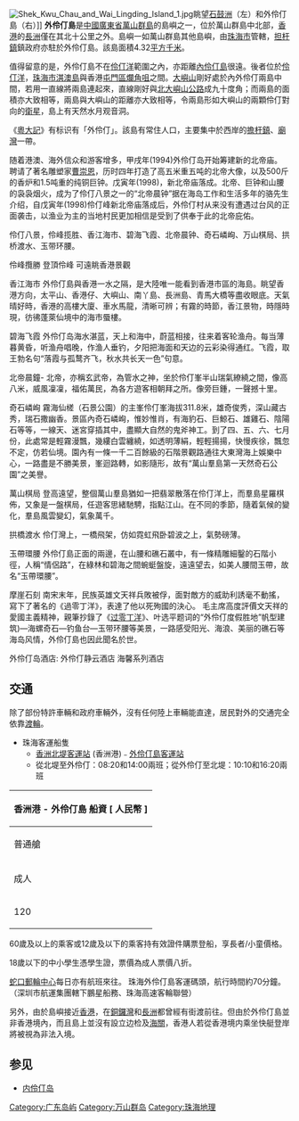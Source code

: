 {{Infobox Islands
|name = 外伶仃島
|image name = Wai Lingding Island 1.jpg
|image caption = 從[[長沙_(香港)|長沙]]眺望外伶仃島
|location = [[中國|中國]][[廣東省|廣東省]][[珠海市|珠海市]]東部
|area = {{Convert|4.32|sqkm|sqmi|0|link=on}}
|country = CHN
|country admin divisions title = 分區
|country admin divisions = [[珠海市|珠海市]]
}}
{{coord|22.099607|N|114.029922|E|type:isle|display=title}}

[[File:Shek_Kwu_Chau_and_Wai_Lingding_Island_1.jpg|thumb]]眺望[[石鼓洲|石鼓洲]]（左）和外伶仃島（右）]]
'''外伶仃島'''是[[中國|中國]][[廣東省|廣東省]][[萬山群島|萬山群島]]的島嶼之一，位於萬山群島中北部，[[香港|香港]]的[[長洲_(香港)|長洲]]僅在其北十公里之外。島嶼一如萬山群島其他島嶼，由[[珠海市|珠海市]]管轄，[[担杆鎮|担杆鎮]]鎮政府亦駐於外伶仃島。該島面積4.32[[平方千米|平方千米]]。

值得留意的是，外伶仃島不在[[伶仃洋|伶仃洋]]範圍之內，亦距離[[內伶仃島|內伶仃島]]很遠。後者位於[[伶仃洋|伶仃洋]]，[[珠海市|珠海市]][[淇澳島|淇澳島]]與香港[[屯門區|屯門區]][[爛角咀|爛角咀]]之間。[[大嶼山|大嶼山]]剛好處於內外伶仃兩島中間，若用一直線將兩島連起來，直線剛好與[[北大嶼山公路|北大嶼山公路]]成九十度角；而兩島的面積亦大致相等，兩島與大嶼山的距離亦大致相等，令兩島形如大嶼山的兩顆伶仃對向的[[衛星|衛星]]，島上有天然水月观音洞。

《[[粵大記|粵大記]]》有标识有「外伶仃」。該島有常住人口，主要集中於西岸的[[擔杆鎮|擔杆鎮]]、[[庙湾岛|廟灣]]一帶。

随着港澳、海外信众和游客增多，甲戌年(1994)外伶仃岛开始筹建新的北帝庙。聘请了著名雕塑家[[曹崇恩|曹崇恩]]，历时四年打造了高五米重五吨的北帝大像，以及500斤的香炉和1.5吨重的纯铜巨钟。戊寅年(1998)，新北帝庙落成。北帝、巨钟和山腰的袅袅烟火，成为了伶仃八景之一的“北帝晨钟”据在海岛工作和生活多年的骆先生介绍，自戊寅年(1998)伶仃峰新北帝庙落成后，外伶仃村从来没有遭遇过台风的正面袭击，以渔业为主的当地村民更加相信是受到了供奉于此的北帝庇佑。

伶仃八景，伶峰揽胜、香江海市、碧海飞霞、北帝晨钟、奇石嶙峋、万山棋局、拱桥渡水、玉带环腰。

伶峰攬勝
登頂伶峰 可遠眺香港景觀

香江海市
外伶仃島與香港一水之隔，是大陸唯一能看到香港市區的海島。眺望香港方向，太平山、香港仔、大嶼山、南丫島、長洲島、青馬大橋等盡收眼底。天氣晴好時，香港的高樓大廈、車水馬龍，清晰可辨；有霧的時節，香江景物，時隱時現，彷彿蓬萊仙境中的海市蜃樓。

碧海飞霞
外伶仃岛海水湛蓝，天上和海中，蔚蓝相接，往来着客轮渔舟。每当薄暮黄昏，听渔舟唱晚，作渔人垂钓，夕阳把海面和天边的云彩染得通红。飞霞，取王勃名句“落霞与孤鹜齐飞，秋水共长天一色”句意。

北帝晨鐘-
北帝，亦稱玄武帝，為管水之神，坐於伶仃峯半山瑞氣繚繞之間，像高八米，威風凜凜，福佑萬民，為各方遊客相朝拜之所。像旁巨鍾，一聲撼十里。

奇石嶙峋
霧海仙槎（石景公園）的主峯伶仃峯海拔311.8米，雄奇俊秀，深山藏古秀，瑞石撒幽香。景區內奇石嶙峋，惟妙惟肖，有海豹石、巨鯨石、雄雞石、陰陽石等等，一線天、迷宮穿插其中，盡顯大自然的鬼斧神工。到了四、五、六、七月份，此處常是輕霧漫飄，幾縷白雲纏繞，如透明薄絹，輕輕揚揚，快慢疾徐，飄忽不定，仿若仙境。園內有一條一千二百餘級的石階景觀路通往大東灣海上娛樂中心，一路盡是不勝美景，峯迴路轉，如影隨形，故有“萬山羣島第一天然奇石公園”之美譽。

萬山棋局
登高遠望，整個萬山羣島猶如一把翡翠散落在伶仃洋上，而羣島星羅棋佈，又象是一盤棋局，任遊客思緒馳騁，指點江山。在不同的季節，隨着氣候的變化，羣島風雲變幻，氣象萬千。

拱橋渡水
伶仃灣上，一橋飛架，仿如霓虹飛卧碧波之上，氣勢磅薄。

玉帶環腰
外伶仃島正面的兩邊，在山腰和礁石叢中，有一條精雕細鑿的石階小徑，人稱“情侶路”，在綠林和碧海之間蜿蜓盤旋，遠遠望去，如美人腰間玉帶，故名“玉帶環腰”。

摩崖石刻
南宋末年，民族英雄文天祥兵敗被俘，面對敵方的威助利誘毫不動搖，寫下了著名的《過零丁洋》，表達了他以死殉國的決心。
毛主席高度評價文天祥的愛國主義精神，親筆抄錄了《[[过零丁洋|过零丁洋]]》、叶选平题词的“外伶仃度假胜地”帆型建筑)—海螺奇石—钓鱼台—玉带环腰等美景，一路感受阳光、海浪、美丽的礁石等海岛风情，外伶仃島也因此聞名於世。

外伶仃岛酒店: 外伶仃静云酒店 海馨系列酒店

==交通==
除了部份特許車輛和政府車輛外，沒有任何陸上車輛能直達，居民對外的交通完全依靠[[渡輪|渡輪]]。
*珠海客運船隻
**[[香洲|香洲]][[北堤客運站|北堤客運站]] (香洲港)﹣[[外伶仃島客運站|外伶仃島客運站]]
**從北堤至外伶仃：08:20和14:00兩班；從外伶仃至北堤：10:10和16:20兩班
{| class="wikitable"
! colspan="8" |香洲港 - 外伶仃島 船資 [ 人民幣 ]
|-
! colspan="2" |普通艙
! colspan="2" |高端經濟艙
! colspan="2" |頭等艙
! colspan="2" |貴賓艙
|-
!成人
!小童/長者
!成人
!小童/長者
!成人
!小童/長者
!成人
!小童/長者
|-
|120
|60
|140
|70
|145
|73
|170
|83
|}
60歲及以上的乘客或12歲及以下的乘客持有效證件購票登船，享長者/小童價格。

18歲以下的中小學生憑學生證，票價為成人票價八折。

[[蛇口郵輪中心|蛇口郵輪中心]]每日亦有航班來往。
珠海外伶仃島客運碼頭，航行時間約70分鐘。（深圳市航運集團轄下鵬星船務、珠海高速客輪聯營）

另外，由於島嶼接近[[香港|香港]]，在[[銅鑼灣|銅鑼灣]]和[[長洲_(香港)|長洲]]都曾經有街渡前往。但由於外伶仃島並非香港境內，而且島上並沒有設立边检及[[海關|海關]]，香港人若從香港境内乘坐快艇登岸將被視為非法入境。

==参见==
{{commonscat|Wai Lingding Island}}
*[[内伶仃岛|内伶仃岛]]

[[Category:广东岛屿|Category:广东岛屿]]
[[Category:万山群岛|Category:万山群岛]]
[[Category:珠海地理|Category:珠海地理]]